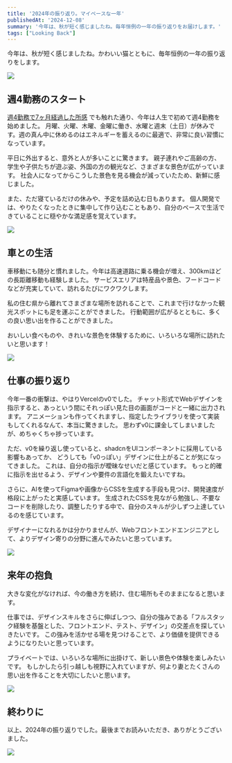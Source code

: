 ```yaml
---
title: '2024年の振り返り。マイペースな一年'
publishedAt: '2024-12-08'
summary: '今年は、秋が短く感じましたね。毎年恒例の一年の振り返りをお届けします。'
tags: ["Looking Back"]
---
```


今年は、秋が短く感じましたね。かわいい猫とともに、毎年恒例の一年の振り返りをします。

<Image
  src="https://media.giphy.com/media/v1.Y2lkPTc5MGI3NjExYXVpanowbnU1eDExNGxwOTU2OWNrMjBjajQzeTZrZWVjbWt6dGE1MiZlcD12MV9naWZzX3NlYXJjaCZjdD1n/wollgOXZPyUYvxht3V/giphy.gif"
  width={500}
  height={375}
/>

## 週4勤務のスタート

[週4勤務で7ヶ月経過した所感](https://silverbirder.github.io/blog/contents/reflections-after-7-months-4-day-workweek/) でも触れた通り、今年は人生で初めて週4勤務を始めました。
月曜、火曜、木曜、金曜に働き、水曜と週末（土日）が休みです。週の真ん中に休めるのはエネルギーを蓄えるのに最適で、非常に良い習慣になっています。

平日に外出すると、意外と人が多いことに驚きます。
親子連れやご高齢の方、学生や子供たちが遊ぶ姿、外国の方の観光など、さまざまな景色が広がっています。
社会人になってからこうした景色を見る機会が減っていたため、新鮮に感じました。

また、ただ寝ているだけの休みや、予定を詰め込む日もあります。
個人開発では、やりたくなったときに集中して作り込むこともあり、自分のペースで生活できていることに穏やかな満足感を覚えています。

<Image
  src="https://media.giphy.com/media/JIX9t2j0ZTN9S/giphy.gif?cid=790b7611q3h279x6dc4xh3xjxc7q6l8f1kghok9aq402sk2h&ep=v1_gifs_search&rid=giphy.gif&ct=g"
  height={480}
  width={480}
/>

## 車との生活

車移動にも随分と慣れました。今年は高速道路に乗る機会が増え、300kmほどの長距離移動も経験しました。
サービスエリアは特産品や景色、フードコードなどが充実していて、訪れるたびにワクワクします。

私の住む県から離れてさまざまな場所を訪れることで、これまで行けなかった観光スポットにも足を運ぶことができました。
行動範囲が広がるとともに、多くの良い思い出を作ることができました。

おいしい食べものや、きれいな景色を体験するために、いろいろな場所に訪れたいと思います！

<Image
  src="https://media.giphy.com/media/v1.Y2lkPTc5MGI3NjExbW1lNDZsbnBjbjZxNTE5NDNzbGM2ZzI3aTloMjFsdXZxMzZsbDUyNiZlcD12MV9naWZzX3NlYXJjaCZjdD1n/xy4ULIiri9j32/giphy.gif"
  height={280}
  width={500}
/>

## 仕事の振り返り

今年一番の衝撃は、やはりVercelのv0でした。
チャット形式でWebデザインを指示すると、あっという間にそれっぽい見た目の画面がコードと一緒に出力されます。
アニメーションも作ってくれますし、指定したライブラリを使って実装もしてくれるなんて、本当に驚きました。
思わずv0に課金してしまいましたが、めちゃくちゃ捗っています。

ただ、v0を繰り返し使っていると、shadcnをUIコンポーネントに採用している影響もあってか、
どうしても「v0っぽい」デザインに仕上がることが気になってきました。
これは、自分の指示が曖昧なせいだと感じています。
もっと的確に指示を出せるよう、デザインや要件の言語化を鍛えたいですね。

さらに、AIを使ってFigmaや画像からCSSを生成する手段も見つけ、開発速度が格段に上がったと実感しています。
生成されたCSSを見ながら勉強し、不要なコードを削除したり、調整したりする中で、自分のスキルが少しずつ上達しているのを感じています。

デザイナーになれるかは分かりませんが、Webフロントエンドエンジニアとして、よりデザイン寄りの分野に進んでみたいと思っています。

<Image
  src="https://media.giphy.com/media/mlvseq9yvZhba/giphy.gif?cid=ecf05e47uujm192fcj42kmrsjabkxv2hl085b0awkkjx2poa&ep=v1_gifs_search&rid=giphy.gif&ct=g"
  height={480}
  width={480}
/>

## 来年の抱負

大きな変化がなければ、今の働き方を続け、住む場所もそのままになると思います。

仕事では、デザインスキルをさらに伸ばしつつ、自分の強みである「フルスタック経験を基盤とした、フロントエンド、テスト、デザイン」の交差点を探していきたいです。
この強みを活かせる場を見つけることで、より価値を提供できるようになりたいと思っています。

プライベートでは、いろいろな場所に出掛けて、新しい景色や体験を楽しみたいです。
もしかしたら引っ越しも視野に入れていますが、何より妻とたくさんの思い出を作ることを大切にしたいと思います。

<Image
  src="https://media.giphy.com/media/yFQ0ywscgobJK/giphy.gif?cid=ecf05e47grheso4wgh4q0mc73yms1wfp59732nk64akjnf61&ep=v1_gifs_search&rid=giphy.gif&ct=g"
  height={523}
  width={434}
/>

## 終わりに

以上、2024年の振り返りでした。最後までお読みいただき、ありがとうございました。

<Image
  src="https://media.giphy.com/media/iPiUxztIL4Sl2/giphy.gif?cid=ecf05e47cuy8c30q4mzo2erwz99c3zvkm2xgmrhbpaelqu0t&ep=v1_gifs_search&rid=giphy.gif&ct=g"
  height={480}
  width={362}
/>